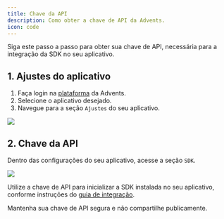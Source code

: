 ```yaml
---
title: Chave da API
description: Como obter a chave de API da Advents.
icon: code
---
```


Siga este passo a passo para obter sua chave de API, necessária para a integração da SDK no seu aplicativo.

## 1. Ajustes do aplicativo

1. Faça login na [plataforma](https://app.advents.io) da Advents.
2. Selecione o aplicativo desejado.
3. Navegue para a seção `Ajustes` do seu aplicativo.

<Frame>
  <img src='/assets/images/api-key/settings.png' />
</Frame>

## 2. Chave da API

Dentro das configurações do seu aplicativo, acesse a seção `SDK`.

<Frame>
  <img src='/assets/images/api-key/api-key.png' />
</Frame>

Utilize a chave de API para inicializar a SDK instalada no seu aplicativo, conforme instruções do [guia de integração](/sdks).

<Warning>Mantenha sua chave de API segura e não compartilhe publicamente.</Warning>
